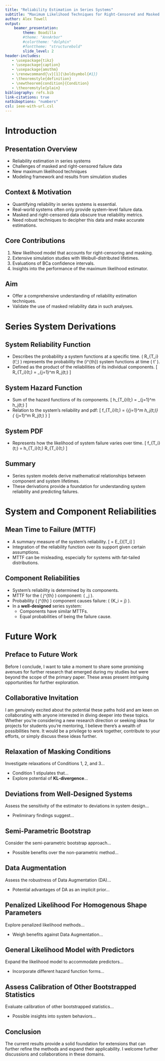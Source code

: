 ```yaml
---
title: "Reliability Estimation in Series Systems"
subtitle: "Maximum Likelihood Techniques for Right-Censored and Masked Failure Data"
author: Alex Towell
output: 
    beamer_presentation:
        theme: Boadilla
        #theme: "AnnArbor"
        #colortheme: "dolphin"
        #fonttheme: "structurebold"
        slide_level: 2
header-includes:
   - \usepackage{tikz}
   - \usepackage{caption}
   - \usepackage{amsthm}
   - \renewcommand{\v}[1]{\boldsymbol{#1}}
   - \theoremstyle{definition}
   - \newtheorem{condition}{Condition}
   - \theoremstyle{plain}
bibliography: refs.bib
link-citations: true
natbiboptions: "numbers"
csl: ieee-with-url.csl
---
```


# Introduction

## Presentation Overview
- Reliability estimation in series systems
- Challenges of masked and right-censored failure data
- New maximum likelihood techniques
- Modeling framework and results from simulation studies

## Context & Motivation
- Quantifying reliability in series systems is essential.
- Real-world systems often only provide system-level failure data.
- Masked and right-censored data obscure true reliability metrics.
- Need robust techniques to decipher this data and make accurate estimations.

## Core Contributions
1. New likelihood model that accounts for right-censoring and masking.
2. Extensive simulation studies with Weibull-distributed lifetimes.
3. Evaluations of BCa confidence intervals.
4. Insights into the performance of the maximum likelihood estimator.

## Aim
- Offer a comprehensive understanding of reliability estimation techniques.
- Validate the use of masked reliability data in such analyses.

# Series System Derivations

## System Reliability Function
- Describes the probability a system functions at a specific time.
\( R_{T_i}(t';\v\theta) \) represents the probability the \(i^{th}\) system functions at time \( t' \).
- Defined as the product of the reliabilities of its individual components.
\[ R_{T_i}(t;\v\theta) = \prod_{j=1}^m R_j(t;\v{\theta_j}) \]

## System Hazard Function
- Sum of the hazard functions of its components.
\[ h_{T_i}(t;\v{\theta}) = \sum_{j=1}^m h_j(t;\v{\theta_j}) \]
- Relation to the system's reliability and pdf:
\[ f_{T_i}(t;\v\theta) = \biggl\{\sum_{j=1}^m h_j(t;\v{\theta_j})\biggr\} \biggl\{ \prod_{j=1}^m R_j(t;\v{\theta_j}) \biggr\} \]

## System PDF
- Represents how the likelihood of system failure varies over time.
\[ f_{T_i}(t;\v\theta) = h_{T_i}(t;\v\theta) R_{T_i}(t;\v\theta) \]

## Summary
- Series system models derive mathematical relationships between component and system lifetimes.
- These derivations provide a foundation for understanding system reliability and predicting failures.

# System and Component Reliabilities

## Mean Time to Failure (MTTF)
- A summary measure of the system's reliability.
\[ \text{MTTF} = E_{\v\theta}[T_i] \]
- Integration of the reliability function over its support given certain assumptions.
- MTTF can be misleading, especially for systems with fat-tailed distributions.

## Component Reliabilities
- System's reliability is determined by its components.
- MTTF for the \( j^{th} \) component: \( \text{MTTF}_j \).
- Probability \( j^{th} \) component causes failure: \( \Pr\{K_i = j\} \).
- In a **well-designed** series system:
  - Components have similar MTTFs.
  - Equal probabilities of being the failure cause.






















# Future Work

## Preface to Future Work

Before I conclude, I want to take a moment to share some promising avenues for further research that emerged during my studies but were beyond the scope of the primary paper. These areas present intriguing opportunities for further exploration.

## Collaborative Invitation

I am genuinely excited about the potential these paths hold and am keen on collaborating with anyone interested in diving deeper into these topics. Whether you're considering a new research direction or seeking ideas for projects for students you're mentoring, I believe there's a wealth of possibilities here. It would be a privilege to work together, contribute to your efforts, or simply discuss these ideas further.

## Relaxation of Masking Conditions

Investigate relaxations of Conditions 1, 2, and 3...

- Condition 1 stipulates that...
- Explore potential of **KL-divergence**...

## Deviations from Well-Designed Systems

Assess the sensitivity of the estimator to deviations in system design...

- Preliminary findings suggest...

## Semi-Parametric Bootstrap

Consider the semi-parametric bootstrap approach...

- Possible benefits over the non-parametric method...

## Data Augmentation

Assess the robustness of Data Augmentation (DA)...

- Potential advantages of DA as an implicit prior...

## Penalized Likelihood For Homogenous Shape Parameters

Explore penalized likelihood methods...

- Weigh benefits against Data Augmentation...

## General Likelihood Model with Predictors

Expand the likelihood model to accommodate predictors...

- Incorporate different hazard function forms...

## Assess Calibration of Other Bootstrapped Statistics

Evaluate calibration of other bootstrapped statistics...

- Possible insights into system behaviors...

## Conclusion

The current results provide a solid foundation for extensions that can further refine the methods and expand their applicability. I welcome further discussions and collaborations in these domains.

